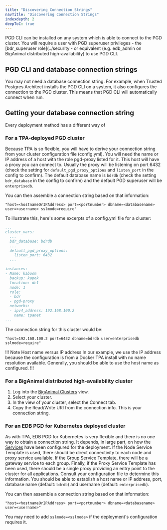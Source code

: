 ```yaml
---
title: "Discovering Connection Strings"
navTitle: "Discovering Connection Strings"
indexdepth: 2
deepToC: true
---
```


PGD CLI can be installed on any system which is able to connect to the PGD cluster. You will require a user with PGD superuser privileges - the [bdr_superuser role](../security - or equivalent (e.g. edb_admin on BigAnimal distributed high-availability) to use PGD CLI.

## PGD CLI and database connection strings

You may not need a database connection string. For example, when Trusted Postgres Architect installs the PGD CLI on a system, it also configures the connection to the PGD cluster. This means that PGD CLI will automatically connect when run. 

## Getting your database connection string

Every deployment method has a different way of 

### For a TPA-deployed PGD cluster

Because TPA is so flexible, you will have to derive your connection string from your cluster configuration file (config.yml). You will need the name or IP address of a host with the role pgd-proxy listed for it. This host will have a proxy you can connect to. Usually the proxy will be listening on port 6432 (check the setting for `default_pgd_proxy_options` and `listen_port` in the config to confirm). The default database name is `bdrdb` (check the setting `bdr_database` in the config to confirm) and the default PGD superuser will be `enterprisedb`.

You can then assemble a connection string based on that information:

```
"host=<hostnameOrIPAddress> port=<portnumber> dbname=<databasename> user=<username> sslmode=require"
```

To illustrate this, here's some excerpts of a config.yml file for a cluster:

```yaml
...
cluster_vars:
  ...
  bdr_database: bdrdb
  ...
  default_pgd_proxy_options:
    listen_port: 6432
  ...

instances:
- Name: kaboom
  backup: kapok
  location: dc1
  node: 1
  role:
  - bdr
  - pgd-proxy
  networks:
  - ipv4_address: 192.168.100.2
    name: tpanet
...
```

The connection string for this cluster would be:

```
"host=192.168.100.2 port=6432 dbname=bdrdb user=enterprisedb sslmode=require"
```

!!! Note Host name versus IP address
In our example, we use the IP address because the configuration is from a Docker TPA install with no name resolution available. Generally, you should be able to use the host name as configured.
!!!

### For a BigAnimal distributed high-availability cluster

1. Log into the [BigAnimal Clusters](https://portal.biganimal.com/clusters) view.
1. Select your cluster.
1. In the view of your cluster, select the Connect tab.
1. Copy the Read/Write URI from the connection info. This is your connection string.

### For an EDB PGD for Kubernetes deployed cluster

As with TPA, EDB PGD for Kubernetes is very flexible and there is no one way to obtain a connection string. It depends, in large part, on how the [Services](https://www.enterprisedb.com/docs/postgres_distributed_for_kubernetes/latest/connectivity/#services) have been configured for the deployment. If the Node Service Template is used, there should be direct connectivity to each node and proxy service available. If the Group Service Template, there will be a gateway service to each group. Finally, if the Proxy Service Template has been used, there should be a single proxy providing an entry point to the cluster for all applications. Consult your configuration file to determine this information. You should be able to establish a host name or IP address, port, database name (default: `bdrdb`) and username (default: `enterprisedb`).

You can then assemble a connection string based on that information:

```
"host=<hostnameOrIPAddress> port=<portnumber> dbname=<databasename> user=<username>"
```

You may need to add `sslmode=<sslmode>` if the deployment's configuration requires it.


